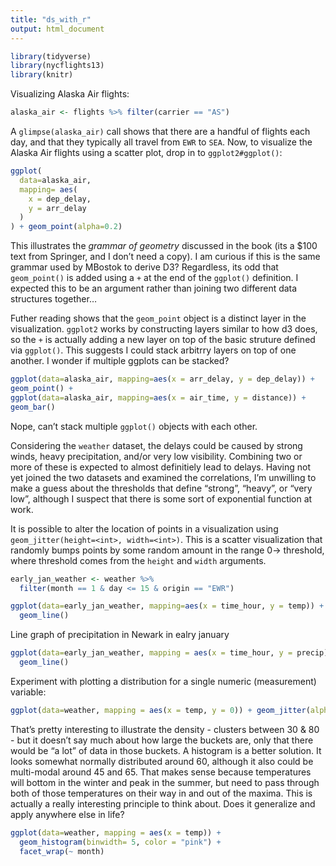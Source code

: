```yaml
---
title: "ds_with_r"
output: html_document
---
```


```r
library(tidyverse)
library(nycflights13)
library(knitr)
```

Visualizing Alaska Air flights:
```r
alaska_air <- flights %>% filter(carrier == "AS")
```

A `glimpse(alaska_air)` call shows that there are a handful of flights each day, and that they typically all travel from `EWR` to `SEA`. Now, to visualize the Alaska Air flights using a scatter plot, drop in to `ggplot2#ggplot()`:
```r
ggplot(
  data=alaska_air, 
  mapping= aes(
    x = dep_delay,
    y = arr_delay
  )
) + geom_point(alpha=0.2)
```
This illustrates the _grammar of geometry_ discussed in the book (its a $100 text from Springer, and I don't need a copy). I am curious if this is the same grammar used by MBostok to derive D3? Regardless, its odd that `geom_point()` is added using a `+` at the end of the `ggplot()` definition. I expected this to be an argument rather than joining two different data structures together... 

Futher reading shows that the `geom_point` object is a distinct layer in the visualization. `ggplot2` works by constructing layers similar to how d3 does, so the `+` is actually adding a new layer on top of the basic struture defined via `ggplot()`. This suggests I could stack arbitrry layers on top of one another. I wonder if multiple ggplots can be stacked?

```r
ggplot(data=alaska_air, mapping=aes(x = arr_delay, y = dep_delay)) + 
geom_point() + 
ggplot(data=alaska_air, mapping=aes(x = air_time, y = distance)) + 
geom_bar()
```
Nope, can't stack multiple `ggplot()` objects with each other.

Considering the `weather` dataset, the delays could be caused by strong winds, heavy precipitation, and/or very low visibility. Combining two or more of these is expected to almost definitiely lead to delays. Having not yet joined the two datasets and examined the correlations, I'm unwilling to make a guess about the thresholds that define "strong", "heavy", or "very low", although I suspect that there is some sort of exponential function at work.

It is possible to alter the location of points in a visualization using `geom_jitter(height=<int>, width=<int>)`. This is a scatter visualization that randomly bumps points by some random amount in the range 0-> threshold, where threshold comes from the `height` and `width` arguments.
```r
early_jan_weather <- weather %>% 
  filter(month == 1 & day <= 15 & origin == "EWR")

ggplot(data=early_jan_weather, mapping=aes(x = time_hour, y = temp)) +
  geom_line()
```

Line graph of precipitation in Newark in ealry january
```r
ggplot(data=early_jan_weather, mapping = aes(x = time_hour, y = precip)) + 
  geom_line()
```

Experiment with plotting a distribution for a single numeric (measurement) variable:
```r
ggplot(data=weather, mapping = aes(x = temp, y = 0)) + geom_jitter(alpha = 0.1, height=0.1)
```
That's pretty interesting to illustrate the density - clusters between 30 & 80 - but it doesn't say much about how large the buckets are, only that there would be "a lot" of data in those buckets. A histogram is a better solution. It looks somewhat normally distributed around 60, although it also could be multi-modal around 45 and 65. That makes sense because temperatures will bottom in the winter and peak in the summer, but need to pass through both of those temperatures on their way in and out of the maxima. This is actually a really interesting principle to think about. Does it generalize and apply anywhere else in life?
```r
ggplot(data=weather, mapping = aes(x = temp)) + 
  geom_histogram(binwidth= 5, color = "pink") + 
  facet_wrap(~ month)
```

